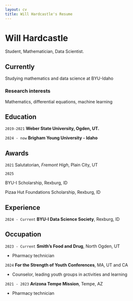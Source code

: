 ```yaml
---
layout: cv
title: Will Hardcastle's Resume
---
```

# Will Hardcastle
Student, Mathematician, Data Scientist.


## Currently

Studying mathematics and data science at BYU-Idaho


### Research interests

Mathematics, differential equations, machine learning


## Education

`2019-2021`
__Weber State University, Ogden, UT.__

`2024 - now`
__Brigham Young University - Idaho__



## Awards

`2021`
Salutatorian, *Fremont High*, Plain City, UT

`2025`

BYU-I Scholarship, Rexburg, ID

Pizaa Hut Foundations Scholarship, Rexburg, ID

## Experience

`2024 - Current`
__BYU-I Data Science Society__, Rexburg, ID

## Occupation

`2023 - Current`
__Smith's Food and Drug__, North Ogden, UT

- Pharmacy technician

`2024`
__For the Strength of Youth Conferences__, MA, UT and CA

- Counselor, leading youth groups in activities and learning

`2021 - 2023`
__Arizona Tempe Mission__, Tempe, AZ

- Pharmacy technician



<!-- ### Footer

Last updated: May 2013 -->